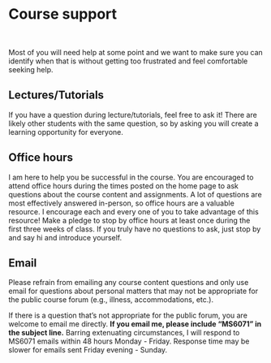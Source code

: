 # Course support

<br>

Most of you will need help at some point and we want to make sure you can identify when that is without getting too frustrated and feel comfortable seeking help.

## Lectures/Tutorials

If you have a question during lecture/tutorials, feel free to ask it!
There are likely other students with the same question, so by asking you will create a learning opportunity for everyone. 

## Office hours

I am here to help you be successful in the course. You are encouraged to attend office hours during the times posted on the home page to ask questions about the course content and assignments. A lot of questions are most effectively answered in-person, so office hours are a valuable resource. I encourage each and every one of you to take advantage of this resource! Make a pledge to stop by office hours at least once during the first three weeks of class. If you truly have no questions to ask, just stop by and say hi and introduce yourself.

## Email

Please refrain from emailing any course content questions and only use email for questions about personal matters that may not be appropriate for the public course forum (e.g., illness, accommodations, etc.).

If there is a question that's not appropriate for the public forum, you are welcome to email me directly.
**If you email me, please include "MS6071" in the subject line.** Barring extenuating circumstances, I will respond to MS6071 emails within 48 hours Monday - Friday. Response time may be slower for emails sent Friday evening - Sunday.
